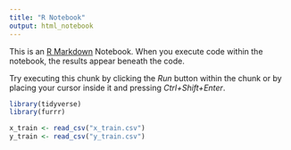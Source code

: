 ```yaml
---
title: "R Notebook"
output: html_notebook
---
```


This is an [R Markdown](http://rmarkdown.rstudio.com) Notebook. When you execute code within the notebook, the results appear beneath the code.

Try executing this chunk by clicking the *Run* button within the chunk or by placing your cursor inside it and pressing *Ctrl+Shift+Enter*.

```r
library(tidyverse)
library(furrr)
```

```r
x_train <- read_csv("x_train.csv")
y_train <- read_csv("y_train.csv")

```
